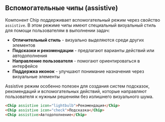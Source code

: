 ## Вспомогательные чипы (assistive)

Компонент Chip поддерживает вспомогательный режим через свойство `assistive`. В этом режиме чипы имеют специальный визуальный стиль для помощи пользователям в выполнении задач:

- **Отличительный стиль** - визуально выделяются среди других элементов
- **Подсказки и рекомендации** - предлагают варианты действий или автодополнения
- **Направление пользователя** - помогают ориентироваться в интерфейсе
- **Поддержка иконок** - улучшают понимание назначения через визуальные элементы

Assistive режим особенно полезен для создания систем подсказок, рекомендаций и вспомогательных действий, которые направляют пользователя к нужным решениям без излишнего визуального шума.

```html
<Chip assistive icon="lightbulb">Рекомендация</Chip>
<Chip assistive icon="check">Подсказка</Chip>
<Chip assistive>Автодополнение</Chip>
```
